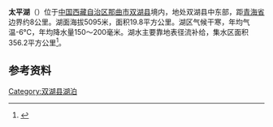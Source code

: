 {{ViewTibetanScript}}
{{Infobox_lake
 |湖泊名稱 =太平湖
 |湖泊照片 = 
 |湖泊照片標題 = 
 |測深圖 =
 |測深圖標題 =
 |湖泊所在地 = [[中国|中国]][[西藏|西藏]]
 |座標 = {{coord |34|18|N|89|43|E|display=inline,title|scale:500000_type:waterbody_region:CN}}
 |湖泊類別 = [[咸水湖|咸水湖]]
 |流入 =
 |流出 = 
 |集水區面積 =356.2平方公里
 |集水區國家 =
 |湖泊長度 =7.4公里
 |湖泊闊度 = 最大3.6公里<br />平均2.68公里
 |湖泊面積 =19.8平方公里
 |平均深度 = 
 |最深深度 = 
 |水體體積 = 
 |湖水停留時間 =
 |湖岸線長度 =
 |海拔高度 =5095米
 |湖中島嶼 =
 |湖邊城鎮 =
}}
{{Location map
 |China Tibet
 |mark=<!--dot-->Blue pog.svg
 |lat_deg=34|lat_min=18|lat_sec =
 |lon_deg=89|lon_min=43|lon_sec =
 |caption=太平湖在[[西藏|西藏]]的位置。
 |position=right
 |width=350
 |float=right
}}
'''太平湖'''（{{bo|z=ཐད་ཕིང་མཚོ|w=thad phing mtsho|t=Teping Tso}}）位于[[中国|中国]][[西藏自治区|西藏自治区]][[那曲市|那曲市]][[双湖县|双湖县]]境内，地处双湖县中东部，距[[青海省|青海省]]边界约8公里。湖面海拔5095米，面积19.8平方公里。湖区气候干寒，年均气温-6℃，年均降水量150～200毫米。湖水主要靠地表径流补给，集水区面积356.2平方公里<ref>{{cite book zh |author=王苏民 窦鸿身 |title=中国湖泊志 |format=M |edition=1 |location=北京 |publisher=科学出版社 |date=1998|pages=456|id= ISBN 7-03-006706-1}}</ref>。
==参考资料==
{{reflist}}

[[Category:双湖县湖泊|Category:双湖县湖泊]]